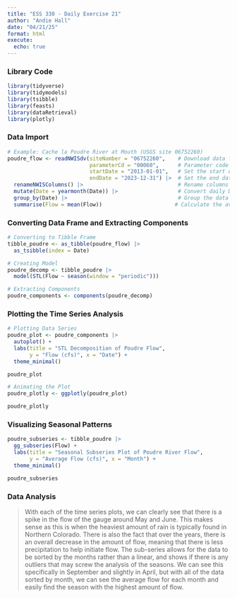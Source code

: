 ```yaml
---
title: "ESS 330 - Daily Exercise 21"
author: "Andie Hall"
date: "04/21/25"
format: html
execute:
  echo: true
---
```


### Library Code

```r
library(tidyverse)
library(tidymodels)
library(tsibble)
library(feasts)
library(dataRetrieval)
library(plotly)
```

### Data Import

```r
# Example: Cache la Poudre River at Mouth (USGS site 06752260)
poudre_flow <- readNWISdv(siteNumber = "06752260",    # Download data from USGS for site 06752260
                          parameterCd = "00060",      # Parameter code 00060 = discharge in cfs)
                          startDate = "2013-01-01",   # Set the start date
                          endDate = "2023-12-31") |>  # Set the end date
  renameNWISColumns() |>                              # Rename columns to standard names (e.g., "Flow", "Date")
  mutate(Date = yearmonth(Date)) |>                   # Convert daily Date values into a year-month format (e.g., "2023 Jan")
  group_by(Date) |>                                   # Group the data by the new monthly Date
  summarise(Flow = mean(Flow))                       # Calculate the average daily flow for each month
```

### Converting Data Frame and Extracting Components

```r
# Converting to Tibble Frame
tibble_poudre <- as_tibble(poudre_flow) |> 
  as_tsibble(index = Date)

# Creating Model
poudre_decomp <- tibble_poudre |>
  model(STL(Flow ~ season(window = "periodic")))

# Extracting Components
poudre_components <- components(poudre_decomp)
```

### Plotting the Time Series Analysis

```r
# Plotting Data Series 
poudre_plot <- poudre_components |> 
  autoplot() +
  labs(title = "STL Decomposition of Poudre Flow",
       y = "Flow (cfs)", x = "Date") +
  theme_minimal()

poudre_plot

# Animating the Plot
poudre_plotly <- ggplotly(poudre_plot)

poudre_plotly
```

### Visualizing Seasonal Patterns

```r
poudre_subseries <- tibble_poudre |> 
  gg_subseries(Flow) +
  labs(title = "Seasonal Subseries Plot of Poudre River Flow",
       y = "Average Flow (cfs)", x = "Month") +
  theme_minimal()

poudre_subseries
```

### Data Analysis

> With each of the time series plots, we can clearly see that there is a spike in the flow of the gauge around May and June. This makes sense as this is when the heaviest amount of rain is typically found in Northern Colorado. There is also the fact that over the years, there is an overall decrease in the amount of flow, meaning that there is less precipitation to help initiate flow. The sub-series allows for the data to be sorted by the months rather than a linear, and shows if there is any outliers that may screw the analysis of the seasons. We can see this specifically in September and slightly in April, but with all of the data sorted by month, we can see the average flow for each month and easily find the season with the highest amount of flow.
